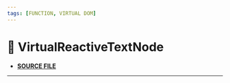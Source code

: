 ```yaml
---
tags: [FUNCTION, VIRTUAL DOM]
---
```


# 🚧 VirtualReactiveTextNode

- **[SOURCE FILE](https://github.com/lirx-js/dom/blob/main/src/dom-manipulation/virtual-nodes/virtual-reactive-text-node/virtual-reactive-text-node.class.ts)**

---

